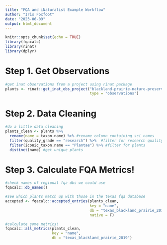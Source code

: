 ```yaml
---
title: "FQA and iNaturalist Example Workflow"
author: "Iris Foxfoot"
date: "2023-06-09"
output: html_document
---
```


```r
knitr::opts_chunk$set(echo = TRUE)
library(fqacalc)
library(rinat)
library(dplyr)
```

# Step 1. Get Observations

```r
#get inat observations from a project using rinat package
plants <- rinat::get_inat_obs_project("blackland-prairie-nature-preserve", 
                                      type = "observations")
```

# Step 2. Data Cleaning

```r
#do a little data cleaning
plants_clean <- plants %>% 
  rename(name = taxon.name) %>% #rename column containing sci names
  filter(quality_grade == "research") %>%  #filter for research quality
  filter(iconic_taxon.name == "Plantae") %>% #filter for plants
  distinct(name) #get unique plants
```

# Step 3. Calculate FQA Metrics!

```r
#check names of regional fqa dbs we could use
fqacalc::db_names()

#see which plants match up with those in the texas fqa database
accepted <- fqacalc::accepted_entries(plants_clean, 
                                      key = "name", 
                                      db = "texas_blackland_prairie_2019", 
                                      native = F)

#calculate some metrics!
fqacalc::all_metrics(plants_clean, 
                     key = "name", 
                     db = "texas_blackland_prairie_2019")
```

